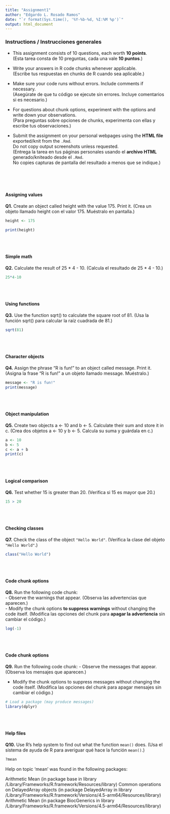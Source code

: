 ```yaml
---
title: "Assignment1"
author: "Edgardo L. Rosado Ramos"
date: "`r format(Sys.time(), '%Y-%b-%d, %I:%M %p')`"
output: html_document
---
```


### Instructions / Instrucciones generales

- This assignment consists of 10 questions, each worth **10 points**.  
(Esta tarea consta de 10 preguntas, cada una vale **10 puntos**.)


- Write your answers in R code chunks whenever applicable.  
(Escribe tus respuestas en chunks de R cuando sea aplicable.)

- Make sure your code runs without errors. Include comments if necessary.  
(Asegúrate de que tu código se ejecute sin errores. Incluye comentarios si es necesario.)

- For questions about chunk options, experiment with the options and write down your observations.  
(Para preguntas sobre opciones de chunks, experimenta con ellas y escribe tus observaciones.)

- Submit the assignment on your personal webpages using the **HTML file** exported/knit from the `.Rmd`.  
Do not copy output screenshots unless requested.  
(Entrega la tarea en tus páginas personales usando el **archivo HTML** generado/kniteado desde el `.Rmd`.  
No copies capturas de pantalla del resultado a menos que se indique.)

<br><br><br>

#### **Assigning values**
**Q1.** Create an object called height with the value 175. Print it. (Crea un objeto llamado height con el valor 175. Muéstralo en pantalla.)
```r
height <- 175

print(height)
```

<br><br>

#### **Simple math**
**Q2.** Calculate the result of 25 * 4 - 10. (Calcula el resultado de 25 * 4 - 10.)

```r
25*4-10

```

<br><br>

####  **Using functions**
**Q3.** Use the function sqrt() to calculate the square root of 81. (Usa la función sqrt() para calcular la raíz cuadrada de 81.)
```r
sqrt(81)
```

<br><br>

#### **Character objects**
**Q4.** Assign the phrase "R is fun!" to an object called message. Print it. (Asigna la frase "R is fun!" a un objeto llamado message. Muéstralo.)
```r
message <- "R is fun!"
print(message)

```

<br><br>

#### **Object manipulation**
**Q5.** Create two objects a <- 10 and b <- 5. Calculate their sum and store it in c.
(Crea dos objetos a <- 10 y b <- 5. Calcula su suma y guárdala en c.)
```r
a <- 10
b <- 5
c <- a + b
print(c)
```
<br><br>

#### **Logical comparison**
**Q6.** Test whether 15 is greater than 20.  (Verifica si 15 es mayor que 20.)  
```r
15 > 20
```
<br><br>

#### **Checking classes**
**Q7.** Check the class of the object `"Hello World"`.  (Verifica la clase del objeto `"Hello World"`.)  

```r
class("Hello World")
```


<br><br>

#### **Code chunk options**
**Q8.** Run the following code chunk:  
- Observe the warnings that appear. (Observa las advertencias que aparecen.)  
- Modify the chunk options **to suppress warnings** without changing the code itself. (Modifica las opciones del chunk para **apagar la advertencia** sin cambiar el código.)

```r
log(-1)
```

<br><br>

#### **Code chunk options**
**Q9.** Run the following code chunk:
- Observe the messages that appear. (Observa los mensajes que aparecen.)

- Modify the chunk options to suppress messages without changing the code itself.
(Modifica las opciones del chunk para apagar mensajes sin cambiar el código.)
```r
# Load a package (may produce messages)
library(dplyr)
```

<br><br>

#### **Help files**
**Q10.** Use R's help system to find out what the function `mean()` does. (Usa el sistema de ayuda de R para averiguar qué hace la función `mean()`.)
```r
?mean
```
Help on topic 'mean' was found in the following packages:

Arithmetic Mean
(in package base in library /Library/Frameworks/R.framework/Resources/library)
Common operations on DelayedArray objects
(in package DelayedArray in library /Library/Frameworks/R.framework/Versions/4.5-arm64/Resources/library)
Arithmetic Mean
(in package BiocGenerics in library /Library/Frameworks/R.framework/Versions/4.5-arm64/Resources/library)

<br><br><br><br><br><br><br><br>




